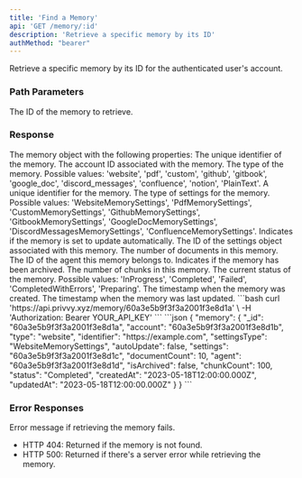 ```yaml
---
title: 'Find a Memory'
api: 'GET /memory/:id'
description: 'Retrieve a specific memory by its ID'
authMethod: "bearer"
---
```


Retrieve a specific memory by its ID for the authenticated user's account.

### Path Parameters

<ParamField path="id" type="string" required>
  The ID of the memory to retrieve.
</ParamField>

### Response

<ResponseField name="memory" type="object">
  The memory object with the following properties:
</ResponseField>

<ResponseField name="_id" type="string">
  The unique identifier of the memory.
</ResponseField>

<ResponseField name="account" type="string">
  The account ID associated with the memory.
</ResponseField>

<ResponseField name="type" type="string">
  The type of the memory. Possible values: 'website', 'pdf', 'custom', 'github', 'gitbook', 'google_doc', 'discord_messages', 'confluence', 'notion', 'PlainText'.
</ResponseField>

<ResponseField name="identifier" type="string">
  A unique identifier for the memory.
</ResponseField>

<ResponseField name="settingsType" type="string">
  The type of settings for the memory. Possible values: 'WebsiteMemorySettings', 'PdfMemorySettings', 'CustomMemorySettings', 'GithubMemorySettings', 'GitbookMemorySettings', 'GoogleDocMemorySettings', 'DiscordMessagesMemorySettings', 'ConfluenceMemorySettings'.
</ResponseField>

<ResponseField name="autoUpdate" type="boolean">
  Indicates if the memory is set to update automatically.
</ResponseField>

<ResponseField name="settings" type="string">
  The ID of the settings object associated with this memory.
</ResponseField>

<ResponseField name="documentCount" type="number">
  The number of documents in this memory.
</ResponseField>

<ResponseField name="agent" type="string">
  The ID of the agent this memory belongs to.
</ResponseField>

<ResponseField name="isArchived" type="boolean">
  Indicates if the memory has been archived.
</ResponseField>

<ResponseField name="chunkCount" type="number">
  The number of chunks in this memory.
</ResponseField>

<ResponseField name="status" type="string">
  The current status of the memory. Possible values: 'InProgress', 'Completed', 'Failed', 'CompletedWithErrors', 'Preparing'.
</ResponseField>

<ResponseField name="createdAt" type="string">
  The timestamp when the memory was created.
</ResponseField>

<ResponseField name="updatedAt" type="string">
  The timestamp when the memory was last updated.
</ResponseField>

<RequestExample>
```bash
curl 'https://api.privvy.xyz/memory/60a3e5b9f3f3a2001f3e8d1a' \
-H 'Authorization: Bearer YOUR_API_KEY'
```
</RequestExample>

<ResponseExample>
```json
{
  "memory": {
    "_id": "60a3e5b9f3f3a2001f3e8d1a",
    "account": "60a3e5b9f3f3a2001f3e8d1b",
    "type": "website",
    "identifier": "https://example.com",
    "settingsType": "WebsiteMemorySettings",
    "autoUpdate": false,
    "settings": "60a3e5b9f3f3a2001f3e8d1c",
    "documentCount": 10,
    "agent": "60a3e5b9f3f3a2001f3e8d1d",
    "isArchived": false,
    "chunkCount": 100,
    "status": "Completed",
    "createdAt": "2023-05-18T12:00:00.000Z",
    "updatedAt": "2023-05-18T12:00:00.000Z"
  }
}
```
</ResponseExample>

### Error Responses

<ResponseField name="error" type="string">
  Error message if retrieving the memory fails.
</ResponseField>

- HTTP 404: Returned if the memory is not found.
- HTTP 500: Returned if there's a server error while retrieving the memory.
